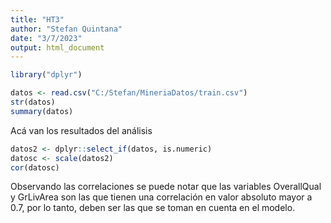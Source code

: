 ---
title: "HT3"
author: "Stefan Quintana"
date: "3/7/2023"
output: html_document
---

```{r, echo=FALSE}
library("dplyr")

datos <- read.csv("C:/Stefan/MineriaDatos/train.csv")
str(datos)
summary(datos)

```
Acá van los resultados del análisis
```{r, echo = FALSE}
datos2 <- dplyr::select_if(datos, is.numeric)
datosc <- scale(datos2)
cor(datosc)
```

Observando las correlaciones se puede notar que las variables OverallQual y GrLivArea son las que tienen una correlación en valor absoluto mayor a 0.7, por lo tanto, deben ser las que se toman en cuenta en el modelo.